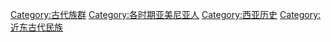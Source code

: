 [[Category:古代族群|Category:古代族群]]
[[Category:各时期亚美尼亚人|Category:各时期亚美尼亚人]]
[[Category:西亚历史|Category:西亚历史]]
[[Category:近东古代民族|Category:近东古代民族]]